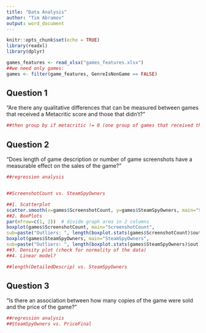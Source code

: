 ```yaml
---
title: "Data Analysis"
author: "Tim Abramov"
output: word_document
---
```


```r
knitr::opts_chunk$set(echo = TRUE)
library(readxl)
library(dplyr)

games_features <- read_xlsx("games_features.xlsx")
##we need only games:
games <- filter(game_features, GenreIsNonGame == FALSE)
```

## Question 1
"Are there any qualitative differences that can be measured between games that received a Metacritic score and those that didn't?"
```r
##then group by if metacritic != 0 (one group of games that received the score, and one that didn't)

```


## Question 2
"Does length of game description or number of game screenshots have a measurable effect on the sales of the game?"
```r
##regression analysis 


##ScreenshotCount vs. SteamSpyOwners

##1. Scatterplot
scatter.smooth(x=games$ScreenshotCount, y=games$SteamSpyOwners, main="ScreenshotCount ~ SteamSpyOwners")
##2. BoxPlots
par(mfrow=c(1, 2))  # divide graph area in 2 columns
boxplot(games$ScreenshotCount, main="ScreenshotCount",
sub=paste("Outliers: ", length(boxplot.stats(games$ScreenshotCount)$out)))  # box plot for ScreenshotCount
boxplot(games$SteamSpyOwners, main="SteamSpyOwners",
sub=paste("Outliers: ", length(boxplot.stats(games$SteamSpyOwners)$out)))  # box plot for SteamSpyOwners
##3. Density plot (check for normality of the data)
##4. Linear model?

##length(DetailedDescrip) vs. SteamSpyOwners

```


## Question 3
"Is there an association between how many copies of the game were sold and the price of the game?"
```r
##regression analysis
##SteamSpyOwners vs. PriceFinal

```

